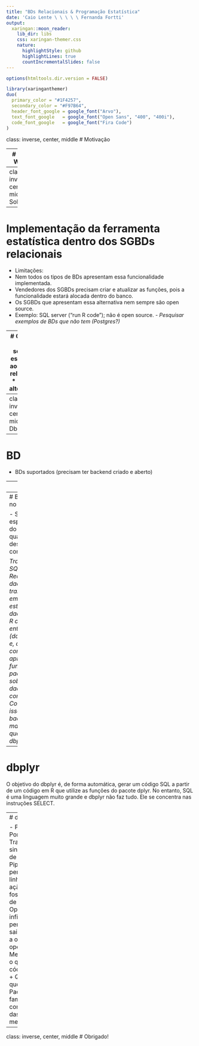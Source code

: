 ```yaml
---
title: "BDs Relacionais & Programação Estatística"
date: 'Caio Lente \ \ \ \ \ Fernanda Fortti'
output:
  xaringan::moon_reader:
    lib_dir: libs
    css: xaringan-themer.css
    nature:
      highlightStyle: github
      highlightLines: true
      countIncrementalSlides: false
---
```


```r
options(htmltools.dir.version = FALSE)
```

```r
library(xaringanthemer)
duo(
  primary_color = "#1F4257",
  secondary_color = "#F97B64",
  header_font_google = google_font("Arvo"),
  text_font_google   = google_font("Open Sans", "400", "400i"),
  code_font_google   = google_font("Fira Code")
)
```

class: inverse, center, middle
# Motivação

---
# Hello World

* Somente BDs 
Limitacções dos BDs relacionais **no tocante** de cálculos estatísticos.
Exemplos: moda, percentil, modelagem.
* Somente R
Não é suficiente, pois tem BD em memória local, o que não é viável para grandes
conjuntos de dados e, também não é interessantes quando os dados a serem 
utilizados já estão em um banco de dados.

---
class: inverse, center, middle
# Soluções

---
# Implementação da ferramenta estatística dentro dos SGBDs relacionais

* Limitações:
- Nem todos os tipos de BDs apresentam essa funcionalidade implementada.
- Vendedores dos SGBDs precisam criar e atualizar as funções, pois a 
funcionalidade estará alocada dentro do banco.
- Os SGBDs que apresentam essa alternativa nem sempre são open source.
- Exemplo: SQL server ("run R code"); não é open source.
*- Pesquisar exemplos de BDs que não tem (Postgres?)*

---
# Conexao do software estatístico aos SGBDs relacionais
* MELIOR alternativa!

### QUAL SOFTWARE ESTATÍSTICO UTILIZAR?

* R!
* Por que o R?
- Linguagem estatistica mais amplamente adotada.
- Open source.
- Comunidade ativa.

---
class: inverse, center, middle
# Dbplyr

---
# BD

- BDs suportados (precisam ter backend criado e aberto)

---
# DBI

- Pacote de backend do R
- Fornece uma interface comum que permite ao dplyr trabalhar com muitos bancos de dados diferentes usando o mesmo código; ou seja, é uma interface padronizada entre BD e R. 
- Permite que qualquer pessoa crie um backend desde que respeite o padrao/a 
sintaxe do DBI.
- Envio de SQL <-> Recebimento de dados

---
# Backends no R

- São específicos do BD ao qual se deseja conectar

*Traduz R em SQL <-> Recebe os dados e os transforma em uma estrutura de dados que o R consegue entender (dataframe) e, assim, conseguimos aplicar as funções dos pacotes do R sobre os dados.*
*Estou com dúvida. Colocamos isso no backend, mas acho que seria no dbplyr, não?*

---
# dbplyr

O objetivo do dbplyr é, de forma automática, gerar um código SQL a partir de um código em R que utilize as funções do pacote dplyr. No entanto, SQL é uma linguagem muito grande e dbplyr não faz tudo. Ele se concentra nas instruções SELECT.

---
# dbplyr

- Pacote do R
- Por que o dplyr?
  + Transformacao sintática em bases de dados.
  + Pipelines, o que permite que cada linha delimite uma ação, como se fosse
  uma receita
  de bolo.
  + Operadores infixos, o que permite que se saiba exatamente a ordem das
  operações)
  + Metaprogramacao, o que garante um código mais limpo.
  + Quasí quotations.
- Pacote mais famoso e mais comum por conta das vantagens mencionadas.

---
class: inverse, center, middle
# Obrigado!
